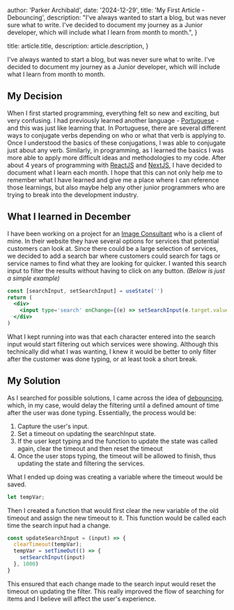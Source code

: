
  author: 'Parker Archibald',
  date: '2024-12-29',
  title: 'My First Article - Debouncing',
  description:
    "I've always wanted to start a blog, but was never sure what to write. I've decided to document my journey as a Junior developer, which will include what I learn from month to month.",
}

  title: article.title,
  description: article.description,
}


I've always wanted to start a blog, but was never sure what to write. I've decided to document my journey as a Junior developer, which will include what I learn from month to month.

## My Decision

When I first started programming, everything felt so new and exciting, but very confusing. I had previously learned another language - [Portuguese](#) - and this was just like learning that.
In Portuguese, there are several different ways to conjugate verbs depending on who or what that verb is applying to. Once I understood the basics of these conjugations, I was able to conjugate
just about any verb. Similarly, in programming, as I learned the basics I was more able to apply more difficult ideas and methodologies to my code. After about 4 years of programming with [ReactJS](#) and [NextJS](#), I have decided
to document what I learn each month. I hope that this can not only help me to remember what I have learned and give me a place where I can reference those learnings, but also maybe help any other
junior programmers who are trying to break into the development industry.

## What I learned in December

I have been working on a project for an [Image Consultant](#) who is a client of mine. In their website they have several options for services that potential customers can look at. Since there could be
a large selection of services, we decided to add a search bar where customers could search for tags or service names to find what they are looking for quicker. I wanted this search input to filter the
results without having to click on any button. *(Below is just a simple example)*

```jsx
const [searchInput, setSearchInput] = useState('')
return (
  <div>
    <input type='search' onChange={(e) => setSearchInput(e.target.value)}/>
  </div>
)
```

What I kept running into was that each character entered into the search input would start filtering out which services were showing. Although this technically did what I was wanting, I knew it would be
better to only filter after the customer was done typing, or at least took a short break.

## My Solution

As I searched for possible solutions, I came across the idea of [debouncing](https://www.freecodecamp.org/news/javascript-debounce-example/), which, in my case, would delay the filtering until a defined
amount of time after the user was done typing. Essentially, the process would be:

1. Capture the user's input.
2. Set a timeout on updating the searchInput state.
3. If the user kept typing and the function to update the state was called again, clear the timeout and then reset the timeout
4. Once the user stops typing, the timeout will be allowed to finish, thus updating the state and filtering the services.

What I ended up doing was creating a variable where the timeout would be saved.

```jsx
let tempVar;
```
Then I created a function that would first clear the new variable of the old timeout and assign the new timeout to it. This function would be called each time the search input had a change.

```jsx
const updateSearchInput = (input) => {
  clearTimeout(tempVar);
  tempVar = setTimeOut(() => {
    setSearchInput(input)
  }, 1000)
}
```

This ensured that each change made to the search input would reset the timeout on updating the filter. This really improved the flow of searching for items and I believe will affect the user's experience.

